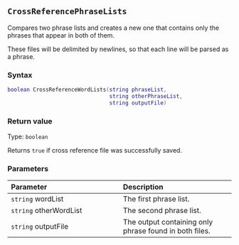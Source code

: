 ::: {.minipage data-latex="{\textwidth}"}
## `CrossReferencePhraseLists`

Compares two phrase lists and creates a new one that contains only the phrases that appear in both of them.

These files will be delimited by newlines, so that each line will be parsed as a phrase.

### Syntax {-}

``` .lua
boolean CrossReferenceWordLists(string phraseList,
                                string otherPhraseList,
                                string outputFile)
```

### Return value {-}

Type: `boolean`

Returns `true` if cross reference file was successfully saved.

### Parameters {-}

**Parameter** | **Description**
| :-- | :-- |
| `string` wordList | The first phrase list. | 
| `string` otherWordList | The second phrase list. | 
| `string` outputFile | The output containing only phrase found in both files. |
:::
